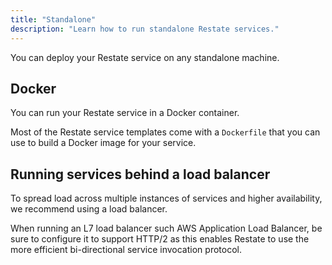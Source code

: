 ```yaml
---
title: "Standalone"
description: "Learn how to run standalone Restate services."
---
```


You can deploy your Restate service on any standalone machine.

## Docker

You can run your Restate service in a Docker container.

Most of the Restate service templates come with a `Dockerfile` that you can use to build a Docker image for your service.

## Running services behind a load balancer
To spread load across multiple instances of services and higher availability, we recommend using a load balancer.

When running an L7 load balancer such AWS Application Load Balancer, be sure to configure it to support HTTP/2 as this enables Restate to use the more efficient bi-directional service invocation protocol.
